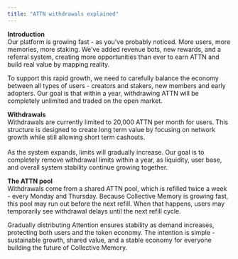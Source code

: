 ```yaml
---
title: "ATTN withdrawals explained"
---
```


**Introduction**\
Our platform is growing fast - as you’ve probably noticed. More users, more memories, more staking. We’ve added revenue bots, new rewards, and a referral system, creating more opportunities than ever to earn ATTN and build real value by mapping reality.

To support this rapid growth, we need to carefully balance the economy between all types of users - creators and stakers, new members and early adopters. Our goal is that within a year, withdrawing ATTN will be completely unlimited and traded on the open market.

**Withdrawals** \
Withdrawals are currently limited to 20,000 ATTN per month for users. This structure is designed to create long term value by focusing on network growth while still allowing short term cashouts.\
\
As the system expands, limits will gradually increase. Our goal is to completely remove withdrawal limits within a year, as liquidity, user base, and overall system stability continue growing together. 

**The ATTN pool**\
Withdrawals come from a shared ATTN pool, which is refilled twice a week - every Monday and Thursday. Because Collective Memory is growing fast, this pool may run out before the next refill. When that happens, users may temporarily see withdrawal delays until the next refill cycle. 

Gradually distributing Attention ensures stability as demand increases, protecting both users and the token economy. The intention is simple - sustainable growth, shared value, and a stable economy for everyone building the future of Collective Memory.